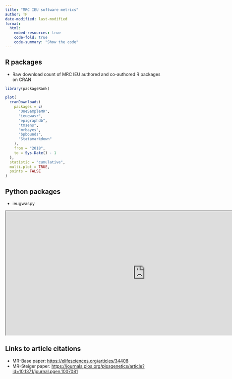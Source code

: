 ```yaml
---
title: "MRC IEU software metrics"
author: TP
date-modified: last-modified
format:
  html:
    embed-resources: true
    code-fold: true
    code-summary: "Show the code"
---
```


## R packages

* Raw download count of MRC IEU authored and co-authored R packages on CRAN

```r
library(packageRank)

plot(
  cranDownloads(
    packages = c(
      "OneSampleMR",
      "ieugwasr",
      "epigraphdb",
      "tmsens",
      "mrbayes",
      "bpbounds",
      "Statamarkdown"
    ),
    from = "2018",
    to = Sys.Date() - 1
  ),
  statistic = "cumulative",
  multi.plot = TRUE,
  points = FALSE
)
```

## Python packages

* ieugwaspy

```{=html}
<iframe src="https://pypistats.org/packages/ieugwaspy" width="900" height="400"></iframe>
```

## Links to article citations

* MR-Base paper: <https://elifesciences.org/articles/34408>
* MR-Steiger paper: <https://journals.plos.org/plosgenetics/article?id=10.1371/journal.pgen.1007081>

